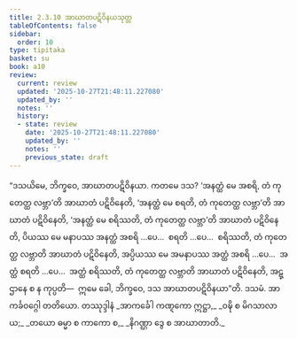 ```yaml
---
title: 2.3.10 အာဃာတပဋိဝိနယသုတ္တ
tableOfContents: false
sidebar:
  order: 10
type: tipitaka
basket: su
book: a10
review:
  current: review
  updated: '2025-10-27T21:48:11.227080'
  updated_by: ''
  notes: ''
  history:
  - state: review
    date: '2025-10-27T21:48:11.227080'
    updated_by: ''
    notes: ''
    previous_state: draft
---
```



<ReviewStatus review={frontmatter.review} showDetails={true} />

<HypothesisAnnotation frontmatter={frontmatter} />

<DynamicBreadcrumb />

<Division number="80" book="a10" e="ch" v="17" p="376">

<Paragraph number="605" book="a10">
“ဒသယိမေ, ဘိက္ခဝေ, အာဃာတပဋိဝိနယာ. ကတမေ ဒသ? ‘အနတ္ထံ မေ အစရိ, တံ ကုတေတ္ထ လဗ္ဘာ’တိ အာဃာတံ ပဋိဝိနေတိ, ‘အနတ္ထံ မေ စရတိ, တံ ကုတေတ္ထ လဗ္ဘာ’တိ အာဃာတံ ပဋိဝိနေတိ, ‘အနတ္ထံ မေ စရိဿတိ, တံ ကုတေတ္ထ လဗ္ဘာ’တိ အာဃာတံ ပဋိဝိနေတိ, ပိယဿ မေ မနာပဿ အနတ္ထံ အစရိ …ပေ…  စရတိ …ပေ…  စရိဿတိ, တံ ကုတေတ္ထ လဗ္ဘာတိ အာဃာတံ ပဋိဝိနေတိ, အပ္ပိယဿ မေ အမနာပဿ အတ္ထံ အစရိ …ပေ…  အတ္ထံ စရတိ …ပေ…  အတ္ထံ စရိဿတိ, တံ ကုတေတ္ထ လဗ္ဘာတိ အာဃာတံ ပဋိဝိနေတိ, အဋ္ဌာနေ စ န ကုပ္ပတိ—  ဣမေ ခေါ, ဘိက္ခဝေ, ဒသ အာဃာတပဋိဝိနယာ”တိ.

</Paragraph>
</Division>

<Paragraph number="606" type="center" book="a10">
ဒသမံ.



</Paragraph>

<Paragraph number="607" type="center" book="a10">
အာကင်္ခဝဂ္ဂေါ တတိယော.



</Paragraph>

<Paragraph number="608" type="center" book="a10">
တဿုဒ္ဒါနံ


</Paragraph>

<Paragraph number="609" type="verses" book="a10">
_အာကင်္ခေါ ကဏ္ဋကော ဣဋ္ဌာ,_  
_ဝဍ္ဎိ စ မိဂသာလာယ;_  
_တယော ဓမ္မာ စ ကာကော စ,_  
_နိဂဏ္ဌာ ဒွေ စ အာဃာတာတိ._
</Paragraph>